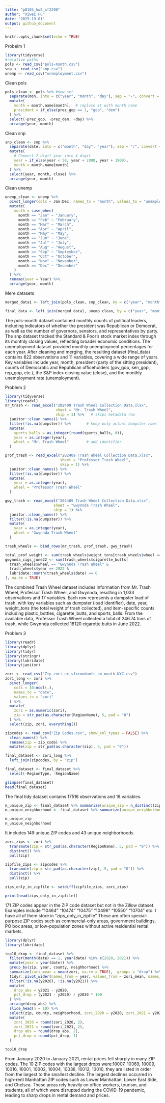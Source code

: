 ```yaml
---
title: "p8105_hw2_xf2290"
author: "Xiwei Fu"
date: "2025-10-01"
output: github_document
---
```


```r
knitr::opts_chunk$set(echo = TRUE)
```


Probelm 1
```r
library(tidyverse)
#relative paths
pols <- read_csv("pols-month.csv")
snp <- read_csv("snp.csv")
unemp <- read_csv("unemployment.csv")
```
Clean pols
```r
pols_clean <- pols %>% #new set
  separate(mon, into = c("year", "month", "day"), sep = "-", convert = TRUE) %>%
  mutate(
    month = month.name[month],  # replace it with month name
    president = if_else(prez_gop == 1, "gop", "dem")
  ) %>%
  select(-prez_gop, -prez_dem, -day) %>%
  arrange(year, month)
```
Clean snp
```R
snp_clean <- snp %>%
  separate(date, into = c("month", "day", "year"), sep = "/", convert = TRUE) %>%
  mutate(
    # Convert 2-digit year into 4-digit
    year = if_else(year < 50, year + 2000, year + 1900),
    month = month.name[month] 
  ) %>%
  select(year, month, close) %>%
  arrange(year, month)
```
Clean unemp
```R
unemp_clean <- unemp %>%
  pivot_longer(cols = Jan:Dec, names_to = "month", values_to = "unemployment") %>%
  mutate(
    month = case_when(
      month == "Jan" ~ "January",
      month == "Feb" ~ "February",
      month == "Mar" ~ "March",
      month == "Apr" ~ "April",
      month == "May" ~ "May",
      month == "Jun" ~ "June",
      month == "Jul" ~ "July",
      month == "Aug" ~ "August",
      month == "Sep" ~ "September",
      month == "Oct" ~ "October",
      month == "Nov" ~ "November",
      month == "Dec" ~ "December"
    )
  ) %>%
  rename(year = Year) %>%
  arrange(year, month)
```
Mere datasets
```R
merged_data1 <- left_join(pols_clean, snp_clean, by = c("year", "month"))

final_data <- left_join(merged_data1, unemp_clean, by = c("year", "month"))
```

The pols-month dataset contained monthly counts of political leaders, including indicators of whether the president was Republican or Democrat, as well as the number of governors, senators, and representatives by party. The snp dataset tracked the Standard & Poor’s stock market index through its monthly closing values, reflecting broader economic conditions. The unemployment dataset provided monthly unemployment percentages for each year. After cleaning and merging, the resulting dataset (final_data) contains 822 observations and 11 variables, covering a wide range of years. Key variables include year, month, president (party of the sitting president), counts of Democratic and Republican officeholders (gov_gop, sen_gop, rep_gop, etc.), the S&P index closing value (close), and the monthly unemployment rate (unemployment).

Problem 2
```R
library(tidyverse)
library(readxl)
mr_trash <- read_excel("202409 Trash Wheel Collection Data.xlsx",
                       sheet = "Mr. Trash Wheel",
                       skip = 1) %>%   # skips metadata row
  janitor::clean_names() %>%
  filter(!is.na(dumpster)) %>%       # keep only actual dumpster rows
  mutate(
    sports_balls = as.integer(round(sports_balls, 0)),
    year = as.integer(year),
    wheel = "Mr. Trash Wheel"        # add identifier
  )
```
```R
prof_trash <- read_excel("202409 Trash Wheel Collection Data.xlsx",
                         sheet = "Professor Trash Wheel",
                         skip = 1) %>%
  janitor::clean_names() %>%
  filter(!is.na(dumpster)) %>%
  mutate(
    year = as.integer(year),
    wheel = "Professor Trash Wheel"
  )
```

```R
gwy_trash <- read_excel("202409 Trash Wheel Collection Data.xlsx",
                      sheet = "Gwynnda Trash Wheel",
                      skip = 1) %>%
  janitor::clean_names() %>%
  filter(!is.na(dumpster)) %>%
  mutate(
    year = as.integer(year),
    wheel = "Gwynnda Trash Wheel"
  )
```
```R
trash_wheels <- bind_rows(mr_trash, prof_trash, gwy_trash)
```

```R
total_prof_weight <- sum(trash_wheels$weight_tons[trash_wheels$wheel == "Professor Trash Wheel"], na.rm = TRUE)
gwynnda_cigs_june22 <- sum(trash_wheels$cigarette_butts[
  trash_wheels$wheel == "Gwynnda Trash Wheel" & 
  trash_wheels$year == 2022 & 
  lubridate::month(trash_wheels$date) == 6
], na.rm = TRUE)
```
The combined Trash Wheel dataset includes information from Mr. Trash Wheel, Professor Trash Wheel, and Gwynnda, resulting in 1,033 observations and 17 variables. Each row represents a dumpster load of trash, with key variables such as dumpster (load identifier), date, year, weight_tons (the total weight of trash collected), and item-specific counts including plastic_bottles, cigarette_butts, and sports_balls. From the available data, Professor Trash Wheel collected a total of 246.74 tons of trash, while Gwynnda collected 18120 cigarette butts in June 2022.

Problem 3

```R
library(readr)
library(dplyr)
library(tidyr)
library(stringr)
library(lubridate)
library(janitor)

zori <- read_csv("Zip_zori_uc_sfrcondomfr_sm_month_NYC.csv")
zori_long <- zori %>%
  pivot_longer(
    cols = 10:ncol(.),          
    names_to = "date",
    values_to = "zori"
  ) %>%
  mutate(
    zori = as.numeric(zori),
    zip = str_pad(as.character(RegionName), 5, pad = "0")
  ) %>%
  select(zip, zori, everything())

zipcodes <- read_csv("Zip Codes.csv", show_col_types = FALSE) %>%
  clean_names() %>%
  rename(zip = zip_code) %>%
  mutate(zip = str_pad(as.character(zip), 5, pad = "0"))

final_dataset <- zori_long %>%
  left_join(zipcodes, by = "zip")

final_dataset <- final_dataset %>%
  select(-RegionType, -RegionName)

glimpse(final_dataset)
head(final_dataset)
```
The final tidy dataset contains 17516 observations and 16 variables.

```R
n_unique_zip <- final_dataset %>% summarize(unique_zip = n_distinct(zip))
n_unique_neighborhood <- final_dataset %>% summarize(unique_neighborhood = n_distinct(neighborhood))

n_unique_zip
n_unique_neighborhood
```
It includes 149 unique ZIP codes and 43 unique neighborhoods.

```R

zori_zips <- zori %>%
  transmute(zip = str_pad(as.character(RegionName), 5, pad = "0")) %>%
  distinct() %>%
  pull(zip)

zipfile_zips <- zipcodes %>%
  transmute(zip = str_pad(as.character(zip), 5, pad = "0")) %>%
  distinct() %>%
  pull(zip)

zips_only_in_zipfile <- setdiff(zipfile_zips, zori_zips)

print(head(zips_only_in_zipfile))
```
171 ZIP codes appear in the ZIP code dataset but not in the Zillow dataset.
Examples include "10464" "10474" "10475" "10499" "10550" "10704" etc. I have all of them store in "zips_only_in_zipfile"
These are often special-purpose ZIP codes such as commercial-only areas, government buildings, PO box areas, or low-population zones without active residential rental markets.

```r
library(dplyr)
library(lubridate)

top10_drop <- final_dataset %>%
  filter(month(date) == 1, year(date) %in% c(2020, 2021)) %>%
  mutate(year = year(date)) %>%
  group_by(zip, year, county, neighborhood) %>%
  summarize(zori_mean = mean(zori, na.rm = TRUE), .groups = "drop") %>%
  tidyr::pivot_wider(names_from = year, values_from = zori_mean, names_prefix = "y") %>%
  filter(!is.na(y2020), !is.na(y2021)) %>%
  mutate(
    drop_abs = y2021 - y2020,
    pct_drop = (y2021 - y2020) / y2020 * 100
  ) %>%
  arrange(drop_abs) %>%   
  slice_head(n = 10) %>%
  select(zip, county, neighborhood, zori_2020 = y2020, zori_2021 = y2021, drop_abs, pct_drop) %>%
  mutate(
    zori_2020 = round(zori_2020, 2),
    zori_2021 = round(zori_2021, 2),
    drop_abs = round(drop_abs, 2),
    pct_drop = round(pct_drop, 1)
  )

top10_drop
```


From January 2020 to January 2021, rental prices fell sharply in many ZIP codes.
The 10 ZIP codes with the largest drops were:10007, 10069, 10009, 10016, 10001, 10002, 10004, 10038, 10012, 10010, they are listed in order from the largest to the smallest decline.
The largest declines occurred in high-rent Manhattan ZIP codes such as Lower Manhattan, Lower East Side, and Chelsea. These areas rely heavily on office workers, tourism, and students, all of which were disrupted during the COVID-19 pandemic, leading to sharp drops in rental demand and prices.

